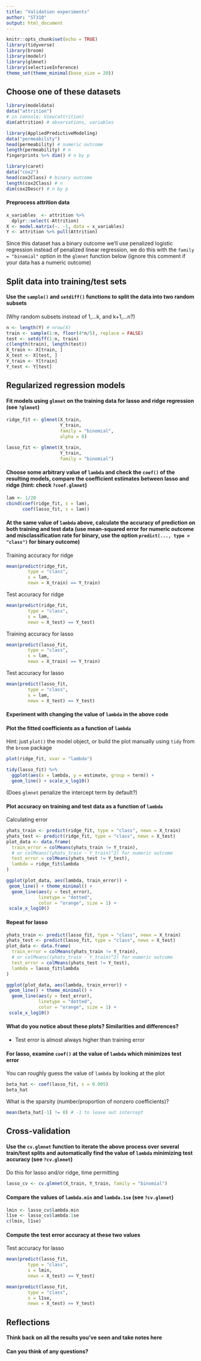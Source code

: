 ```yaml
---
title: "Validation experiments"
author: "ST310"
output: html_document
---
```


```r
knitr::opts_chunk$set(echo = TRUE)
library(tidyverse) 
library(broom)     
library(modelr)    
library(glmnet)    
library(selectiveInference)
theme_set(theme_minimal(base_size = 20))
```

## Choose one of these datasets

```r
library(modeldata)
data("attrition")
# in console: View(attrition)
dim(attrition) # observations, variables
```

```r
library(AppliedPredictiveModeling)
data("permeability")
head(permeability) # numeric outcome
length(permeability) # n
fingerprints %>% dim() # n by p
```

```r
library(caret)
data("cox2")
head(cox2Class) # binary outcome
length(cox2Class) # n
dim(cox2Descr) # n by p
```

#### Preprocess attrition data

```r
x_variables  <- attrition %>% 
  dplyr::select(-Attrition) 
X <- model.matrix(~. -1, data = x_variables) 
Y <- attrition %>% pull(Attrition)
```

Since this dataset has a binary outcome we'll use penalized logistic regression instead of penalized linear regression, we do this with the `family = "binomial"` option in the `glmnet` function below (ignore this comment if your data has a numeric outcome)

## Split data into training/test sets

#### Use the `sample()` and `setdiff()` functions to split the data into two random subsets

(Why random subsets instead of 1,...k, and k+1,...n?)

```r
n <- length(Y) # nrow(X)
train <- sample(1:n, floor(4*n/5), replace = FALSE)
test <- setdiff(1:n, train)
c(length(train), length(test))
X_train <- X[train, ]
X_test <- X[test, ]
Y_train <- Y[train]
Y_test <- Y[test]
```

## Regularized regression models

#### Fit models using `glmnet` on the **training data** for lasso and ridge regression (see `?glmnet`)

```r
ridge_fit <- glmnet(X_train,
                    Y_train,
                    family = "binomial",
                    alpha = 0)

lasso_fit <- glmnet(X_train,
                    Y_train,
                    family = "binomial")
```


#### Choose some arbitrary value of `lambda` and check the `coef()` of the resulting models, compare the coefficient estimates between lasso and ridge (hint: check `?coef.glmnet`)

```r
lam <- 1/20
cbind(coef(ridge_fit, s = lam),
      coef(lasso_fit, s = lam))
```


#### At the same value of `lambda` above, calculate the accuracy of prediction on both training and test data (use mean-squared error for numeric outcome and misclassification rate for binary, use the option `predict(..., type = "class")` for binary outcome)

Training accuracy for ridge

```r
mean(predict(ridge_fit,
        type = "class",
        s = lam,
        newx = X_train) == Y_train)
```

Test accuracy for ridge

```r
mean(predict(ridge_fit,
        type = "class",
        s = lam,
        newx = X_test) == Y_test)
```


Training accuracy for lasso

```r
mean(predict(lasso_fit,
        type = "class",
        s = lam,
        newx = X_train) == Y_train)
```

Test accuracy for lasso

```r
mean(predict(lasso_fit,
        type = "class",
        s = lam,
        newx = X_test) == Y_test)
```

#### Experiment with changing the value of `lambda` in the above code

#### Plot the fitted coefficients as a function of `lambda`

Hint: just `plot()` the model object, or build the plot manually using `tidy` from the `broom` package

```r
plot(ridge_fit, xvar = "lambda")
```

```r
tidy(lasso_fit) %>%
  ggplot(aes(x = lambda, y = estimate, group = term)) + 
  geom_line() + scale_x_log10()
```

(Does `glmnet` penalize the intercept term by default?)

#### Plot accuracy on training and test data as a function of `lambda`

Calculating error

```r
yhats_train <- predict(ridge_fit, type = "class", newx = X_train)
yhats_test <- predict(ridge_fit, type = "class", newx = X_test)
plot_data <- data.frame(
  train_error = colMeans(yhats_train != Y_train),
  # or colMeans((yhats_train - Y_train)^2) for numeric outcome
  test_error = colMeans(yhats_test != Y_test),
  lambda = ridge_fit$lambda
) 
```


```r
ggplot(plot_data, aes(lambda, train_error)) +
 geom_line() + theme_minimal() +
  geom_line(aes(y = test_error),
            linetype = "dotted",
            color = "orange", size = 1) +
 scale_x_log10()
```

#### Repeat for lasso

```r
yhats_train <- predict(lasso_fit, type = "class", newx = X_train)
yhats_test <- predict(lasso_fit, type = "class", newx = X_test)
plot_data <- data.frame(
  train_error = colMeans(yhats_train != Y_train),
  # or colMeans((yhats_train - Y_train)^2) for numeric outcome
  test_error = colMeans(yhats_test != Y_test),
  lambda = lasso_fit$lambda
) 
```

```r
ggplot(plot_data, aes(lambda, train_error)) +
 geom_line() + theme_minimal() +
  geom_line(aes(y = test_error),
            linetype = "dotted",
            color = "orange", size = 1) +
 scale_x_log10()
```

#### What do you notice about these plots? Similarities and differences?

- Test error is almost always higher than training error

#### For lasso, examine `coef()` at the value of `lambda` which minimizes test error

You can roughly guess the value of `lambda` by looking at the plot

```r
beta_hat <- coef(lasso_fit, s = 0.005)
beta_hat
```

What is the sparsity (number/proportion of nonzero coefficients)?

```r
mean(beta_hat[-1] != 0) # -1 to leave out intercept
```

## Cross-validation

#### Use the `cv.glmnet` function to iterate the above process over several train/test splits and automatically find the value of `lambda` minimizing test accuracy (see `?cv.glmnet`)

Do this for lasso and/or ridge, time permitting

```r
lasso_cv <- cv.glmnet(X_train, Y_train, family = "binomial")
```

#### Compare the values of `lambda.min` and `lambda.1se` (see `?cv.glmnet`)

```r
lmin <- lasso_cv$lambda.min
l1se <- lasso_cv$lambda.1se
c(lmin, l1se)
```

#### Compute the test error accuracy at these two values

Test accuracy for lasso

```r
mean(predict(lasso_fit,
        type = "class",
        s = lmin,
        newx = X_test) == Y_test)
```

```r
mean(predict(lasso_fit,
        type = "class",
        s = l1se,
        newx = X_test) == Y_test)
```

## Reflections

#### Think back on all the results you've seen and take notes here

#### Can you think of any questions?

